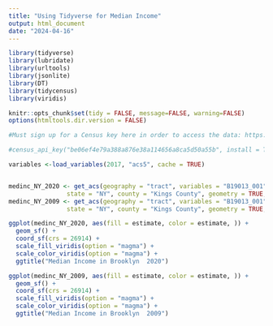 ```yaml
---
title: "Using Tidyverse for Median Income"
output: html_document
date: "2024-04-16"
---
```


```r
library(tidyverse)
library(lubridate)
library(urltools)
library(jsonlite)
library(DT)
library(tidycensus)
library(viridis)

knitr::opts_chunk$set(tidy = FALSE, message=FALSE, warning=FALSE)
options(htmltools.dir.version = FALSE)
```


```r
#Must sign up for a Census key here in order to access the data: https://api.census.gov/data/key_signup.html

#census_api_key("be06ef4e79a388a876e38a114656a8ca5d50a55b", install = TRUE, overwrite=TRUE) #insert api key

variables <-load_variables(2017, "acs5", cache = TRUE)


medinc_NY_2020 <- get_acs(geography = "tract", variables = "B19013_001", #median income
                state = "NY", county = "Kings County", geometry = TRUE, year = 2020)
medinc_NY_2009 <- get_acs(geography = "tract", variables = "B19013_001", #median income
                state = "NY", county = "Kings County", geometry = TRUE, year = 2009)

ggplot(medinc_NY_2020, aes(fill = estimate, color = estimate, )) +
  geom_sf() +
  coord_sf(crs = 26914) +
  scale_fill_viridis(option = "magma") +
  scale_color_viridis(option = "magma") +
  ggtitle("Median Income in Brooklyn  2020")

ggplot(medinc_NY_2009, aes(fill = estimate, color = estimate, )) +
  geom_sf() +
  coord_sf(crs = 26914) +
  scale_fill_viridis(option = "magma") +
  scale_color_viridis(option = "magma") +
  ggtitle("Median Income in Brooklyn  2009")

```
